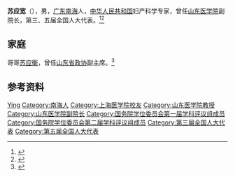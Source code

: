 '''苏应宽'''（{{bd|1918年||1998年|8月24日}}），男，[[广东|广东]][[南海|南海]]人，[[中华人民共和国|中华人民共和国]]妇产科学专家，曾任[[山东医学院|山东医学院]]副院长，第三、五届全国人大代表。<ref>{{Cite book|title=中华人民共和国职官志|author=何虎生, 李耀东, 向常福主编|publisher=中国社会出版社|year=2003|isbn=9787800883934|location=北京|pages=}}</ref><ref>{{Cite web|title=山东医科大学1911-2000|url=https://culture.sdu.edu.cn/w_m/sdmr/sdykdx1911_2000.htm|accessdate=2020-08-25|work=山大文化网}}</ref>

== 家庭 ==
哥哥[[苏应衡|苏应衡]]，曾任[[山东省政协|山东省政协]]副主席。<ref>{{Cite web|title=【百廿省医·历史足迹】山东二苏：他们是扎根山东省立医院的"超级外援" |url=http://www.sph.com.cn/Html/News/Articles/6881.html|accessdate=2020-08-25|work=山东省立医院}}</ref>

== 参考资料 ==
{{reflist}}

{{国务院学位委员会第一届学科评议组/医学}}
{{国务院学位委员会第二届学科评议组/医学}}

{{Authority control}}
{{DEFAULTSORT:Su苏}}
[[Category:苏姓|Ying]]
[[Category:南海人|Category:南海人]]
[[Category:上海医学院校友|Category:上海医学院校友]]
[[Category:山东医学院教授|Category:山东医学院教授]]
[[Category:山东医学院副院长|Category:山东医学院副院长]]
[[Category:国务院学位委员会第一届学科评议组成员|Category:国务院学位委员会第一届学科评议组成员]]
[[Category:国务院学位委员会第二届学科评议组成员|Category:国务院学位委员会第二届学科评议组成员]]
[[Category:第三届全国人大代表|Category:第三届全国人大代表]]
[[Category:第五届全国人大代表|Category:第五届全国人大代表]]

{{中国人物小作品}}